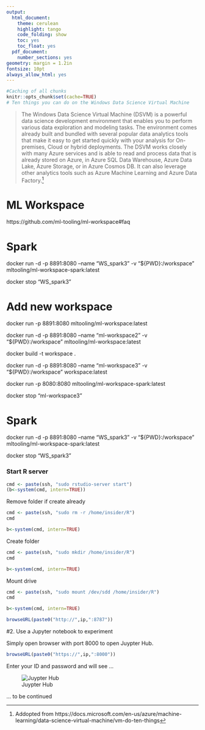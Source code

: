 ```yaml
---
output:
  html_document:
    theme: cerulean
    highlight: tango
    code_folding: show
    toc: yes
    toc_float: yes
  pdf_document:
    number_sections: yes
geometry: margin = 1.2in
fontsize: 10pt
always_allow_html: yes
---
```


```r
#Caching of all chunks
knitr::opts_chunk$set(cache=TRUE)
# Ten things you can do on the Windows Data Science Virtual Machine
```



>The Windows Data Science Virtual Machine (DSVM) is a powerful data science development environment that enables you to perform various data exploration and modeling tasks. The environment comes already built and bundled with several popular data analytics tools that make it easy to get started quickly with your analysis for On-premises, Cloud or hybrid deployments. The DSVM works closely with many Azure services and is able to read and process data that is already stored on Azure, in Azure SQL Data Warehouse, Azure Data Lake, Azure Storage, or in Azure Cosmos DB. It can also leverage other analytics tools such as Azure Machine Learning and Azure Data Factory.[^1]

# ML Workspace

https://github.com/ml-tooling/ml-workspace#faq

# Spark

docker run -d -p 8891:8080 --name "WS_spark3" -v "${PWD}:/workspace" mltooling/ml-workspace-spark:latest

docker stop "WS_spark3"


# Add new workspace

docker run -p 8891:8080 mltooling/ml-workspace:latest

docker run -d -p 8891:8080 --name "ml-workspace2" -v "${PWD}:/workspace" mltooling/ml-workspace:latest


docker build -t workspace .

docker run -d -p 8891:8080 --name "ml-workspace3" -v "${PWD}:/workspace" workspace:latest

docker run -p 8080:8080 mltooling/ml-workspace-spark:latest

docker stop "ml-workspace3"



# Spark

docker run -d -p 8891:8080 --name "WS_spark3" -v "${PWD}:/workspace" mltooling/ml-workspace-spark:latest

docker stop "WS_spark3"

### Start R server

```r
cmd <- paste(ssh, "sudo rstudio-server start")
(b<-system(cmd, intern=TRUE))
```

Remove folder if create already

```r
cmd <- paste(ssh, "sudo rm -r /home/insider/R")
cmd

b<-system(cmd, intern=TRUE)
```

Create folder

```r
cmd <- paste(ssh, "sudo mkdir /home/insider/R")
cmd

b<-system(cmd, intern=TRUE)
```

Mount drive

```r
cmd <- paste(ssh, "sudo mount /dev/sdd /home/insider/R")
cmd

b<-system(cmd, intern=TRUE)
```


```r
browseURL(paste0("http://",ip,":8787"))
```


#2.  Use a Jupyter notebook to experiment

Simply open browser with port 8000 to open Juypter Hub. 
```r
browseURL(paste0("https://",ip,":8000"))
```

Enter your ID and password and will see ...

![Juypter Hub](img/jupyter_hub_BLOG.png)



... to be continued

[^1]: Addopted from https://docs.microsoft.com/en-us/azure/machine-learning/data-science-virtual-machine/vm-do-ten-things
